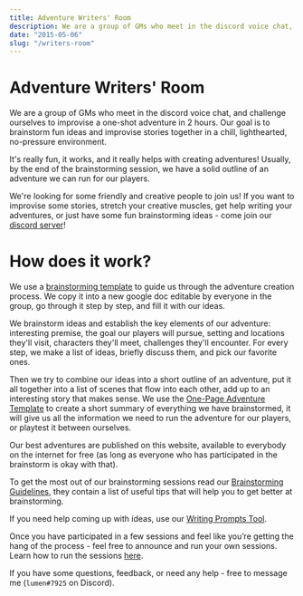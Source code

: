 ```yaml
---
title: Adventure Writers' Room
description: We are a group of GMs who meet in the discord voice chat, and challenge ourselves to improvise a one-shot adventure in 2 hours. 
date: "2015-05-06"
slug: "/writers-room"
---
```


# Adventure Writers' Room
We are a group of GMs who meet in the discord voice chat, and challenge ourselves to improvise a one-shot adventure in 2 hours. Our goal is to brainstorm fun ideas and improvise stories together in a chill, lighthearted, no-pressure environment.

It's really fun, it works, and it really helps with creating adventures! Usually, by the end of the brainstorming session, we have a solid outline of an adventure we can run for our players.

We're looking for some friendly and creative people to join us! If you want to improvise some stories, stretch your creative muscles, get help writing your adventures, or just have some fun brainstorming ideas - come join our [discord server](https://discord.gg/UVNxeQE)!

# How does it work? 
We use a [brainstorming template](https://docs.google.com/document/d/15XiwYU5HSiz8nrASV2Quwgi9UzYvPImhJU24w15IiDc/) to guide us through the adventure creation process. We copy it into a new google doc editable by everyone in the group, go through it step by step, and fill it with our ideas.

We brainstorm ideas and establish the key elements of our adventure: interesting premise, the goal our players will pursue, setting and locations they'll visit, characters they'll meet, challenges they'll encounter. For every step, we make a list of ideas, briefly discuss them, and pick our favorite ones.

Then we try to combine our ideas into a short outline of an adventure, put it all together into a list of scenes that flow into each other, add up to an interesting story that makes sense. We use the [One-Page Adventure Template](https://docs.google.com/document/d/18042W2EP9DfMc9lGhxkEOwcti3ETmv70xqVyDWSRnPw/) to create a short summary of everything we have brainstormed, it will give us all the information we need to run the adventure for our players, or playtest it between ourselves.

Our best adventures are published on this website, available to everybody on the internet for free (as long as everyone who has participated in the brainstorm is okay with that).

To get the most out of our brainstorming sessions read our [Brainstorming Guidelines](https://rpgadventures.io/brainstorming-guidelines), they contain a list of useful tips that will help you to get better at brainstorming.

If you need help coming up with ideas, use our [Writing Prompts Tool](https://perchance.org/adventure-prompts).

Once you have participated in a few sessions and feel like you’re getting the hang of the process - feel free to announce and run your own sessions. Learn how to run the sessions [here](https://rpgadventures.io/session-guide).

If you have some questions, feedback, or need any help - free to message me (`lumen#7925` on Discord).

<!-- playtests -->
